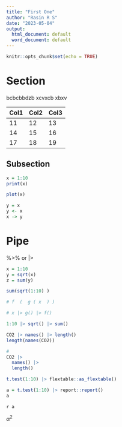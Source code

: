 ```yaml
---
title: "First One"
author: "Rasin R S"
date: "2023-05-04"
output:
  html_document: default
  word_document: default
---
```


```r
knitr::opts_chunk$set(echo = TRUE)
```

# Section

bcbcbbdzb xcvxcb xbxv

| Col1 | Col2 | Col3 |
|------|------|------|
| 11   | 12   | 13   |
| 14   | 15   | 16   |
| 17   | 18   | 19   |

## Subsection

```r
x = 1:10
print(x)
```

```r
plot(x)
```

```r
y = x
y <- x  
x -> y 
```

# Pipe

%\>% or \|\>

```r
x = 1:10
y = sqrt(x)
z = sum(y)

sum(sqrt(1:10) )

# f  (  g ( x  ) )

# x |> g() |> f()

1:10 |> sqrt() |> sum()
```

```r
CO2 |> names() |> length()
length(names(CO2))

# 
CO2 |>
  names() |> 
  length()
```

```r
t.test(1:10) |> flextable::as_flextable()

a = t.test(1:10) |> report::report()
a
```

`r a`

$\alpha^2$
